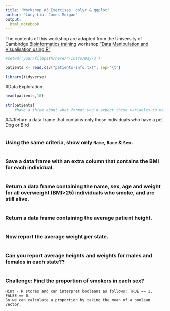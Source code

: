 ```yaml
---
title: 'Workshop #3 Exercises: dplyr & ggplot'
author: "Lucy Liu, James Morgan"
output:
  html_notebook
---
```


The contents of this workshop are adapted from the University of Cambirdge [Bioinformatics training](https://bioinfotraining.bio.cam.ac.uk/) workshop ["Data Manipulation and Visualisation using R"](http://bioinformatics-core-shared-training.github.io/r-intermediate/)

```r
#setwd('your/filepath/here/r-intro/Day-3')

patients <- read.csv("patients-info.txt", sep="\t")

library(tidyverse)
```

#Data Exploration
```r
head(patients,10)

str(patients)
    #have a think about what format you'd expect these variables to be. What do you think about `Birth`? 
```

###Return a data frame that contains only those individuals who have a pet Dog or Bird
```r

```

### Using the same criteria, show only `Name`, `Race` & `Sex`.
```r

```

### Save a data frame with an extra column that contains the BMI for each individual.

```r

```

### Return a data frame containing the name, sex, age and weight for all overweight (BMI>25) individuals who smoke, and are still alive. 

```r

```

### Return a data frame containing the average patient height.
```r

```
### Now report the average weight per state.
```r

```


### Can you report average heights and weights for males and females in each state??
```r

```

### Challenge: Find the proportion of smokers in each sex?
    Hint - R stores and can interpret booleans as follows: TRUE == 1, FALSE == 0. 
    So we can calculate a proportion by taking the mean of a boolean vector.
```r

```

